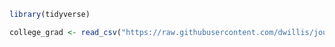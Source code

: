 ```r
library(tidyverse)
```


```r
college_grad <- read_csv("https://raw.githubusercontent.com/dwillis/jour405/refs/heads/main/data/colleges_admit_grads.csv")
```

